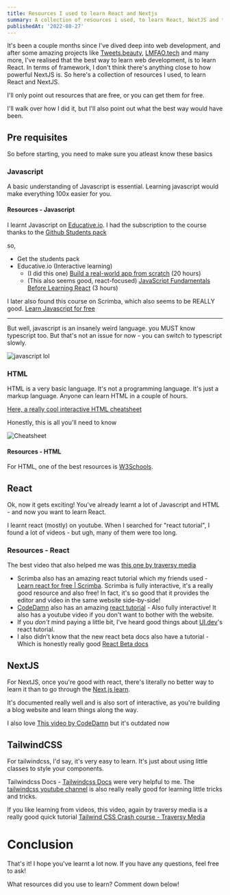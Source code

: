 ```yaml
---
title: Resources I used to learn React and Nextjs
summary: A collection of resources i used, to learn React, NextJS and tailwindcss
publishedAt: '2022-08-27'
---
```


It's been a couple months since I've dived deep into web development, and after some amazing projects like [Tweets.beauty](https://tweets.beauty), [LMFAO.tech](https://lmfao.tech) and many more, I've realised that the best way to learn web development, is to learn React. In terms of framework, I don't think there's anything close to how powerful NextJS is. So here's a collection of resources I used, to learn React and NextJS.

I'll only point out resources that are free, or you can get them for free.

I'll walk over how I did it, but I'll also point out what the best way would have been.

## Pre requisites

So before starting, you need to make sure you atleast know these basics

### Javascript

A basic understanding of Javascript is essential. Learning javascript would make everything 100x easier for you.

#### Resources - Javascript

I learnt Javascript on [Educative.io](https://educative.io). I had the subscription to the course thanks to the [Github Students pack](https://dhravya.dev/blog/github-students-pack)

so,

- Get the students pack
- Educative.io (Interactive learning)
  - (I did this one) [Build a real-world app from scratch](https://www.educative.io/courses/the-complete-javascript-course-build-a-real-world-app-from-scratch) (20 hours)
  - (This also seems good, react-focused) [JavaScript Fundamentals Before Learning React](https://www.educative.io/courses/javascript-fundamentals-before-learning-react) (3 hours)

I later also found this course on Scrimba, which also seems to be REALLY good. [Learn Javascript for free](https://scrimba.com/learn/learnjavascript)

---

But well, javascript is an insanely weird language. you MUST know typescript too. But that's not an issue for now - you can switch to typescript slowly.

![javascript lol](https://res.cloudinary.com/practicaldev/image/fetch/s--ZDtqrBOj--/c_limit%2Cf_auto%2Cfl_progressive%2Cq_auto%2Cw_880/https://github.com/damiancipolat/js_vs_memes/blob/master/doc/js_thanks.png%3Fraw%3Dtrue)

### HTML

HTML is a very basic language. It's not a programming language. It's just a markup language. Anyone can learn HTML in a couple of hours.

[Here, a really cool interactive HTML cheatsheet](https://htmlcheatsheet.com/)

Honestly, this is all you'll need to know

![Cheatsheet](https://media.discordapp.net/attachments/905904011574652969/1013059902828204082/unknown.png)

#### Resources - HTML

For HTML, one of the best resources is [W3Schools](https://www.w3schools.com/).

## React

Ok, now it gets exciting! You've already learnt a lot of Javascript and HTML - and now you want to learn React.

I learnt react (mostly) on youtube. When I searched for "react tutorial", I found a lot of videos - but ugh, many of them were too long.

### Resources - React

The best video that also helped me was [this one by traversy media](https://www.youtube.com/watch?v=w7ejDZ8SWv8)

- Scrimba also has an amazing react tutorial which my friends used - [Learn react for free | Scrimba](https://scrimba.com/learn/learnreact). Scrimba is fully interactive, it's a really good resource and also free! In fact, it's so good that it provides the editor and video in the same website side-by-side!
- [CodeDamn](https://codedamn.com/) also has an amazing [react tutorial](https://codedamn.com/learn/reactjs) - Also fully interactive! It also has a youtube video if you don't want to bother with the website.
- If you _don't_ mind paying a little bit, I've heard good things about [UI.dev](https://ui.dev/)'s react tutorial.
- I also didn't know that the new react beta docs also have a tutorial - Which is honestly really good [React Beta docs](https://beta.reactjs.org/learn)

## NextJS

For NextJS, once you're good with react, there's literally no better way to learn it than to go through the [Next.js learn](https://nextjs.org/learn).

It's documented really well and is also sort of interactive, as you're building a blog website and learn things along the way.

I also love [This video by CodeDamn](https://www.youtube.com/watch?v=tt3PUvhOVzo) but it's outdated now

## TailwindCSS

For tailwindcss, I'd say, it's very easy to learn. It's just about using little classes to style your components.

Tailwindcss Docs - [Tailwindcss Docs](https://tailwindcss.com/docs) were very helpful to me. The [tailwindcss youtube channel](https://www.youtube.com/tailwindlabs) is also really really good for learning little tricks and tricks.

If you like learning from videos, this video, again by traversy media is a really good quick tutorial [Tailwind CSS Crash course - Traversy Media](https://www.youtube.com/watch?v=UBOj6rqRUME)

# Conclusion

That's it! I hope you've learnt a lot now. If you have any questions, feel free to ask!

What resources did you use to learn? Comment down below!
